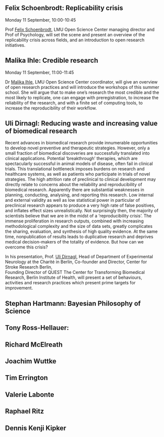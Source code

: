 ## Felix Schoenbrodt: Replicability crisis
Monday 11 September, 10:00-10:45

Prof [Felix Schoenbrodt](https://www.osc.uni-muenchen.de/about_us/director/index.html), LMU Open Science Center managing director and Prof of Psychology, will set the scene and present an overview of the replicability crisis across fields, and an introduction to open research initiatives. 

## Malika Ihle: Credible research
Monday 11 September, 11:00-11:45

Dr [Malika Ihle](https://www.osc.uni-muenchen.de/about_us/coordinator/index.html), LMU Open Science Center coordinator, will give an overview of open research practices and will introduce the workshops of this summer school. She will argue that to make one’s research the most credible and the most likely to replicate, one can engage with preregistration, to increase the reliability of the research, and with a finite set of computing tools, to increase the reproducibility of their workflow.

## Uli Dirnagl: Reducing waste and increasing value of biomedical research

Recent advances in biomedical research provide innumerable opportunities to develop novel preventive and therapeutic strategies. However, only a small fraction of biomedical discoveries are successfully translated into clinical applications. Potential ‘breakthrough’ therapies, which are spectacularly successful in animal models of disease, often fail in clinical trials. This translational bottleneck imposes burdens on research and healthcare systems, as well as patients who participate in trials of novel strategies. The high attrition rate of preclinical to clinical development may directly relate to concerns about the reliability and reproducibility of biomedical research. Apparently there are substantial weaknesses in planning, conducting, analysing, and reporting this research. Low internal and external validity as well as low statistical power in particular of preclinical research appears to produce a very high rate of false positives, and inflates effect sizes unrealistically. Not surprisingly then, the majority of scientists believe that we are in the midst of a ‘reproducibility crisis’. The immense proliferation in research outputs, combined with increasing methodological complexity and the size of data sets, greatly complicates the sharing, evaluation, and synthesis of high quality evidence. At the same time, nonpublication of results leads to duplicative research and deprives medical decision-makers of the totality of evidence. But how can we overcome this crisis?

In his presentation, Prof. [Uli Dirnagl](https://expneuro.charite.de/en/metas/person_detail/person/address_detail/prof_dr_ulrich_dirnagl-1/), Head of Department of Experimental Neurology at the Charité in Berlin, Co-founder and Director, Center for Stroke Research Berlin, 	
Founding Director of QUEST The Center for Transforming Biomedical Research, Berlin Institute of Health, will present a set of behaviours, activities and research practices which present prime targets for improvement.

## Stephan Hartmann: Bayesian Philosophy of Science



## Tony Ross-Hellauer: 

## Richard McElreath

## Joachim Wuttke

## Tim Errington

## Valerie Labonte

## Raphael Ritz

## Dennis Kenji Kipker 
